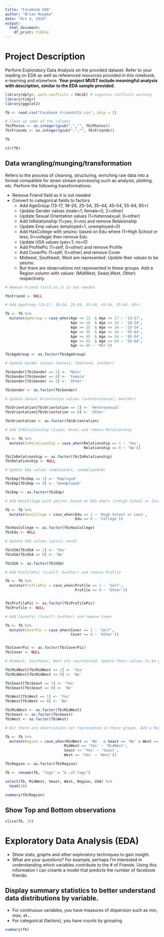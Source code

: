 ```yaml
---
title: "Facebook EDA"
author: "Brian Roepke"
date: "Oct 4, 2020"
output:
  html_document:
    df_print: tibble
---
```

# Project Description

Perform Exploratory Data Analysis on the provided dataset. Refer to your reading on EDA as well as referenced resources provided in this notebook, e-learning and elsewhere. 
**Your project MUST include meaningful analysis with description, similar to the EDA sample provided.**

```r
library(dplyr, warn.conflicts = FALSE) # suppress conflicts warning
library(tidyr)
library(ggplot2)
```

```r
fb <- read.csv("Facebook FriendsCSV.csv", skip = 2)

# Clean up some of the columns
fb$Photos <- as.integer(gsub(",","", fb$Photos))
fb$Friends <- as.integer(gsub(",","", fb$Friends))

fb
```

```r
str(fb)
```

## Data wrangling/munging/transformation
Refers to the process of cleaning, structuring, enriching raw data into a format compatible for down stream processing such as analysis, plotting, etc. Perform the following transformations:

 * Remove Friend field as it is not needed
 * Convert to categorical fields to factors
    * Add AgeGroup (13–17, 18–24, 25–34, 35–44, 45–54, 55-64, 65+)
    * Update Gender values (male=1; female=0, 2=other)
    * Update Sexual Orientation values (1=heterosexual; 0=other)
    * Add InRelationship (1=yes; 0=no) and remove Relationship
    * Update Emp values (employed=1, unemployed=0)
    * Add HasCollege with yes/no: based on Edu where (1=High School or less; 0=college) then remove Edu
    * Update USA values (yes=1; no=0)
    * Add ProfilePic (1=self; 0=other) and remove Profile
    * Add CoverPic (1=self; 0=other) and remove Cover
    * Midwest, Southeast, West are represented. Update their values to be yes/no.
    * But there are observations not represented in these groups. Add a Region column with values: (MidWest, Seast,West, Other) respectively

```r
# Remove Friend field as it is not needed

fb$Friend <- NULL
```


```r
# Add AgeGroup (13–17, 18–24, 25–34, 35–44, 45–54, 55-64, 65+)

fb <- fb %>% 
  mutate(AgeGroup = case_when(Age >= 13  & Age <= 17 ~ '13–17', 
                              Age >= 18  & Age <= 24 ~ '18-24',
                              Age >= 25  & Age <= 34 ~ '25-34',
                              Age >= 35  & Age <= 44 ~ '35-44',
                              Age >= 45  & Age <= 54 ~ '45-54',
                              Age >= 55  & Age <= 64 ~ '55-64',
                              Age >= 65 ~ '65+'))

fb$AgeGroup <- as.factor(fb$AgeGroup)
```

```r
# Update Gender values (male=1; female=0, 2=other)

fb$Gender[fb$Gender == 1] <- 'Male'
fb$Gender[fb$Gender == 0] <- 'Female'
fb$Gender[fb$Gender == 2] <- 'Other'

fb$Gender <- as.factor(fb$Gender)
```

```r
# Update Sexual Orientation values (1=heterosexual; 0=other)

fb$Orientation[fb$Orientation == 1] <- 'Heterosexual'
fb$Orientation[fb$Orientation == 0] <- 'Other'

fb$Orientation <- as.factor(fb$Orientation)
```

```r
# Add InRelationship (1=yes; 0=no) and remove Relationship

fb <- fb %>% 
  mutate(InRelationship = case_when(Relationship == 1 ~ 'Yes',
                                    Relationship == 0 ~ 'No'))

fb$InRelationship <- as.factor(fb$InRelationship)
fb$Relationship <- NULL
```

```r
# Update Emp values (employed=1, unemployed=0)

fb$Emp[fb$Emp == 1] <- 'Employed'
fb$Emp[fb$Emp == 0] <- 'Unemployed'

fb$Emp <- as.factor(fb$Emp)
```

```r
# Add HasCollege with yes/no: based on Edu where (1=High School or less; 0=college) then remove Edu

fb <- fb %>% 
  mutate(HasCollege = case_when(Edu == 1 ~ 'High School or Less',
                                Edu == 0 ~ 'College'))

fb$HasCollege <- as.factor(fb$HasCollege)
fb$Edu <- NULL
```

```r
# Update USA values (yes=1; no=0)

fb$USA[fb$USA == 1] <- 'Yes'
fb$USA[fb$USA == 0] <- 'No'

fb$USA <- as.factor(fb$USA)
```

```r
# Add ProfilePic (1=self; 0=other) and remove Profile

fb <- fb %>% 
  mutate(ProfilePic = case_when(Profile == 1 ~ 'Self',
                                Profile == 0 ~ 'Other'))


fb$ProfilePic <- as.factor(fb$ProfilePic)
fb$Profile <- NULL
```

```r
# Add CoverPic (1=self; 0=other) and remove Cover

fb <- fb %>% 
  mutate(CoverPic = case_when(Cover == 1 ~ 'Self',
                              Cover == 0 ~ 'Other'))


fb$CoverPic <- as.factor(fb$CoverPic)
fb$Cover <- NULL
```

```r
# Midwest, Southeast, West are represented. Update their values to be yes/no.

fb$MidWest[fb$MidWest == 1] <- 'Yes'
fb$MidWest[fb$MidWest == 0] <- 'No'

fb$Seast[fb$Seast == 1] <- 'Yes'
fb$Seast[fb$Seast == 0] <- 'No'

fb$West[fb$West == 1] <- 'Yes'
fb$West[fb$West == 0] <- 'No'

fb$MidWest <- as.factor(fb$MidWest)
fb$Seast <- as.factor(fb$Seast)
fb$West <- as.factor(fb$West)
```

```r
# But there are observations not represented in these groups. Add a Region column with values: (MidWest, Seast,West, Other) respectively

fb <- fb %>% 
  mutate(Region = case_when(MidWest == 'No'  & Seast == 'No' & West == 'No' ~ 'Other',
                           MidWest == 'Yes' ~ 'MidWest',
                           Seast == 'Yes' ~ 'Seast',
                           West == 'Yes' ~ 'West'))

fb$Region <- as.factor(fb$Region)
```

```r
fb <- rename(fb, "Tags" = "X..of.Tags")
```


```r
select(fb, MidWest, Seast, West, Region, USA) %>%
  head(10)
```

```r
summary(fb$Region)
```

## Show Top and Bottom observations

```r
slice(fb, 10)
```

# Exploratory Data Analysis (EDA)
 * Show stats, graphs and other exploratory techniques to gain insight.
 * What are your questions? For example, perhaps I’m interested in understanding which variables contribute to the # of Friends. Using this information I can crearte a model that predicts the number of facebook friends.

## Display summary statistics to better understand data distributions by variable.
 * For continuous variables, you have measures of dispersion such as min, max, et…
 * For categorical (factors), you have counts by grouping

```r
summary(fb)
```

